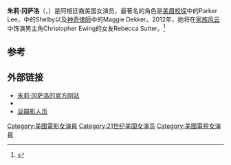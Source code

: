 {{藝人
|姓名=朱莉·冈萨洛
|類型=女演員
|圖片=Julie Gonzalo.jpg
|圖片簡介=
|英文名=Julie Gonzalo
|職業=[[演員|演員]]
|出生日期={{Birth date and age|1981|9|9}}
|出生地={{ARG}}[[布宜诺斯艾利斯|布宜诺斯艾利斯]]
|國籍={{USA}}
|活躍年代=2001年 - 今
}}
'''朱莉·冈萨洛'''（{{lang-en|'''Julieta Susana "Julie" Gonzalo'''}}，{{bd|1981年|9月9日|catIdx=G}}）是阿根廷裔美国女演员，最著名的角色是[[美眉校探|美眉校探]]中的Parker Lee，{{le|灰姑娘的故事|A Cinderella Story}}中的Shelby以及[[神奇律師|神奇律師]]中的Maggie Dekker。2012年，她将在[[家族风云_(2012年电视剧)|家族风云]]中饰演男主角Christopher Ewing的女友Rebecca Sutter。<ref name="ds2jm">{{cite news |first=Morgan |last=Jeffery |work=Digital Spy |title=Jesse Metcalfe confirmed for 'Dallas' |url=http://www.digitalspy.com/tv/news/a303241/jesse-metcalfe-confirmed-for-dallas.html |date=February 11, 2011 |accessdate=July 12, 2011 |archive-date=2012-06-26 |archive-url=https://web.archive.org/web/20120626133228/http://www.digitalspy.com/tv/news/a303241/jesse-metcalfe-confirmed-for-dallas.html |dead-url=no }}</ref>

== 参考 ==
{{Reflist}}

== 外部链接 ==
* [https://web.archive.org/web/20090130004338/http://juliegonzalo.com/ 朱莉·冈萨洛的官方网站]
* {{IMDb name|id=1194672|name=Julie Gonzalo}}
* [http://movie.douban.com/celebrity/1049715/ 豆瓣影人页] {{Wayback|url=http://movie.douban.com/celebrity/1049715/ |date=20160307014850 }}
{{Commons}}
{{Authority control}}
{{DEFAULTSORT:Gonzalo, Julie}}
{{US-bio-stub}}
{{actor-stub}}
[[Category:美國電影女演員|Category:美國電影女演員]]
[[Category:21世纪美国女演员|Category:21世纪美国女演员]]
[[Category:美國電視女演員|Category:美國電視女演員]]